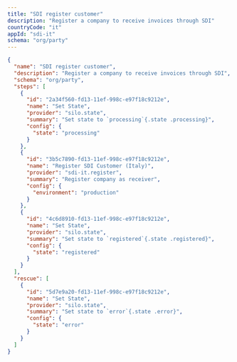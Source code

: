 ```yaml
---
title: "SDI register customer"
description: "Register a company to receive invoices through SDI"
countryCode: "it"
appId: "sdi-it"
schema: "org/party"
---
```


```json  Example SDI supplier registration workflow with states
{
  "name": "SDI register customer",
  "description": "Register a company to receive invoices through SDI",
  "schema": "org/party",
  "steps": [
    {
      "id": "2a34f560-fd13-11ef-998c-e97f18c9212e",
      "name": "Set State",
      "provider": "silo.state",
      "summary": "Set state to `processing`{.state .processing}",
      "config": {
        "state": "processing"
      }
    },
    {
      "id": "3b5c7890-fd13-11ef-998c-e97f18c9212e",
      "name": "Register SDI Customer (Italy)",
      "provider": "sdi-it.register",
      "summary": "Register company as receiver",
      "config": {
        "environment": "production"
      }
    },
    {
      "id": "4c6d8910-fd13-11ef-998c-e97f18c9212e",
      "name": "Set State",
      "provider": "silo.state",
      "summary": "Set state to `registered`{.state .registered}",
      "config": {
        "state": "registered"
      }
    }
  ],
  "rescue": [
    {
      "id": "5d7e9a20-fd13-11ef-998c-e97f18c9212e",
      "name": "Set State",
      "provider": "silo.state",
      "summary": "Set state to `error`{.state .error}",
      "config": {
        "state": "error"
      }
    }
  ]
}
```